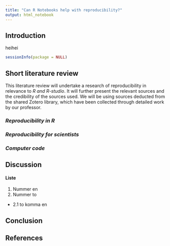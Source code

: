 ```yaml
---
title: "Can R Notebooks help with reproducibility?"
output: html_notebook
---
```


## **Introduction**

heihei


```r
sessionInfo(package = NULL)
```


## **Short literature review**

This literature review will undertake a research of reproducibility in relevance to *R and R-studio*. It will further present the relevant sources and the credibility of the sources used. We will be using sources deducted from the shared Zotero library, which have been collected through detailed work by our professor. 

### ***Reproducibility in R***

### ***Reproducibility for scientists***

### ***Computer code***

## **Discussion**

#### Liste
1. Nummer en
2. Nummer to
  * 2.1 to komma en

## **Conclusion**

## **References**

